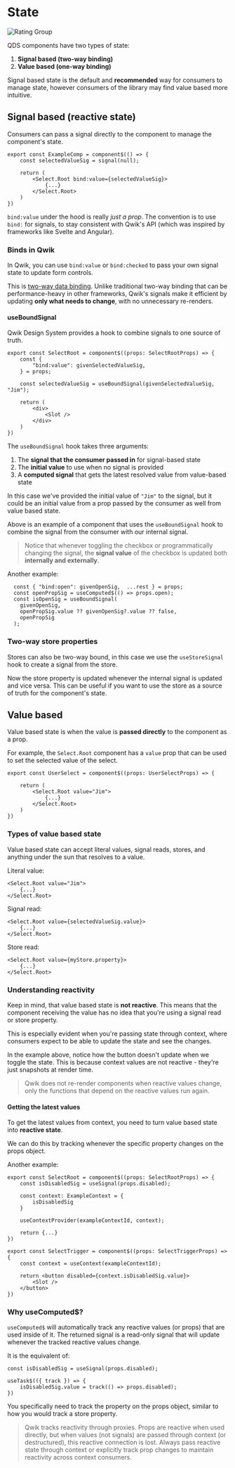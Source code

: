
# State

<Image src={ratingGroup} loading="eager" alt="Rating Group" />

QDS components have two types of state:

1. **Signal based (two-way binding)**
2. **Value based (one-way binding)**

Signal based state is the default and **recommended** way for consumers to manage state, however consumers of the library may find value based more intuitive.

## Signal based (reactive state)

Consumers can pass a signal directly to the component to manage the component's state.

```tsx
export const ExampleComp = component$(() => {
    const selectedValueSig = signal(null);

    return (
        <Select.Root bind:value={selectedValueSig}>
            {...}
        </Select.Root>
    )
})
```

`bind:value` under the hood is really *just a prop*. The convention is to use `bind:` for signals, to stay consistent with Qwik's API (which was inspired by frameworks like Svelte and Angular).


### Binds in Qwik

In Qwik, you can use `bind:value` or `bind:checked` to pass your own signal state to update form controls.

<Showcase name="two-way" />

This is [two-way data binding](https://www.geeksforgeeks.org/two-way-data-binding-in-javascript/). Unlike traditional two-way binding that can be performance-heavy in other frameworks, Qwik's signals make it efficient by updating **only what needs to change**, with no unnecessary re-renders.

#### useBoundSignal

Qwik Design System provides a hook to combine signals to one source of truth.

```tsx
export const SelectRoot = component$((props: SelectRootProps) => {
    const {
        "bind:value": givenSelectedValueSig,
    } = props;

    const selectedValueSig = useBoundSignal(givenSelectedValueSig, "Jim");

    return (
        <div>
            <Slot />
        </div>
    )
})
```

The `useBoundSignal` hook takes three arguments:

1. The **signal that the consumer passed in** for signal-based state
2. The **initial value** to use when no signal is provided
3. A **computed signal** that gets the latest resolved value from value-based state

In this case we've provided the initial value of `"Jim"` to the signal, but it could be an initial value from a prop passed by the consumer as well from value based state.

<Showcase name="bound-signal" />

Above is an example of a component that uses the `useBoundSignal` hook to combine the signal from the consumer with our internal signal.

> Notice that whenever toggling the checkbox or programmatically changing the signal, the **signal value** of the checkbox is updated both **internally and externally**.

Another example:

```tsx
  const { "bind:open": givenOpenSig,  ...rest } = props;
  const openPropSig = useComputed$(() => props.open);
  const isOpenSig = useBoundSignal(
    givenOpenSig,
    openPropSig.value ?? givenOpenSig?.value ?? false,
    openPropSig
  );
```

### Two-way store properties

Stores can also be two-way bound, in this case we use the `useStoreSignal` hook to create a signal from the store.

<Showcase name="store-signal" />

Now the store property is updated whenever the internal signal is updated and vice versa. This can be useful if you want to use the store as a source of truth for the component's state.

## Value based

Value based state is when the value is **passed directly** to the component as a prop.

For example, the `Select.Root` component has a `value` prop that can be used to set the selected value of the select.

```tsx
export const UserSelect = component$((props: UserSelectProps) => {

    return (
        <Select.Root value="Jim">
            {...}
        </Select.Root>
    )
})
```


### Types of value based state

Value based state can accept literal values, signal reads, stores, and anything under the sun that resolves to a value.

Literal value:

```tsx
<Select.Root value="Jim">
    {...}
</Select.Root>
```

Signal read:

```tsx
<Select.Root value={selectedValueSig.value}>
    {...}
</Select.Root>
```

Store read:

```tsx
<Select.Root value={myStore.property}>
    {...}
</Select.Root>
```

### Understanding reactivity

Keep in mind, that value based state is **not reactive**. This means that the component receiving the value has no idea that you're using a signal read or store property.

This is especially evident when you're passing state through context, where consumers expect to be able to update the state and see the changes.

<Showcase name="value-and-context" />

In the example above, notice how the button doesn't update when we toggle the state. This is because context values are not reactive - they're just snapshots at render time.

> Qwik does not re-render components when reactive values change, only the functions that depend on the reactive values run again.

#### Getting the latest values

To get the latest values from context, you need to turn value based state into **reactive state**.

We can do this by tracking whenever the specific property changes on the props object.

<Showcase name="signal-and-context" />

Another example:

```tsx
export const SelectRoot = component$((props: SelectRootProps) => {
    const isDisabledSig = useSignal(props.disabled);

    const context: ExampleContext = {
        isDisabledSig
    }

    useContextProvider(exampleContextId, context);

    return {...}
})

export const SelectTrigger = component$((props: SelectTriggerProps) => {
    const context = useContext(exampleContextId);

    return <button disabled={context.isDisabledSig.value}>
        <Slot />
    </button>
})
```

### Why useComputed$?

`useComputed$` will automatically track any reactive values (or props) that are used inside of it. The returned signal is a read-only signal that will update whenever the tracked reactive values change.

It is the equivalent of:

```tsx
const isDisabledSig = useSignal(props.disabled);

useTask$(({ track }) => {
    isDisabledSig.value = track(() => props.disabled);
})
```

You specifically need to track the property on the props object, similar to how you would track a store property.

> Qwik tracks reactivity through proxies. Props are reactive when used directly, but when values (not signals) are passed through context (or destructured), this reactive connection is lost. Always pass reactive state through context or explicitly track prop changes to maintain reactivity across context consumers.



